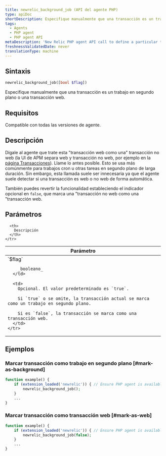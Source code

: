 ```yaml
---
title: newrelic_background_job (API del agente PHP)
type: apiDoc
shortDescription: Especifique manualmente que una transacción es un trabajo en segundo plano o una transacción web.
tags:
  - Agents
  - PHP agent
  - PHP agent API
metaDescription: 'New Relic PHP agent API call to define a particular transaction as a background job (for example, for cron jobs).'
freshnessValidatedDate: never
translationType: machine
---
```


## Sintaxis

```php
newrelic_background_job([bool $flag])
```

Especifique manualmente que una transacción es un trabajo en segundo plano o una transacción web.

## Requisitos

Compatible con todas las versiones de agente.

## Descripción

Dígale al agente que trate esta "transacción web como una" transacción no web (la UI de APM separa web y transacción no web, por ejemplo en la [página Transacciones](/docs/apm/applications-menu/monitoring/transactions-page)). Llame lo antes posible. Esto se usa más comúnmente para trabajos cron u otras tareas en segundo plano de larga duración. Sin embargo, esta llamada suele ser innecesaria ya que el agente suele detectar si una transacción es web o no web de forma automática.

También puedes revertir la funcionalidad estableciendo el indicador opcional en `false`, que marca una "transacción no web como una "transacción web.

## Parámetros

<table>
  <thead>
    <tr>
      <th width="25%">
        Parámetro
      </th>

      <th>
        Descripción
      </th>
    </tr>
  </thead>

  <tbody>
    <tr>
      <td>
        `$flag`

        _booleano_
      </td>

      <td>
        Opcional. El valor predeterminado es `true`.

        Si `true` o se omite, la transacción actual se marca como un trabajo en segundo plano.

        Si es `false`, la transacción se marca como una transacción web.
      </td>
    </tr>
  </tbody>
</table>

## Ejemplos

### Marcar transacción como trabajo en segundo plano [#mark-as-background]

```php
function example() {
    if (extension_loaded('newrelic')) { // Ensure PHP agent is available
        newrelic_background_job();
    }
    ...
}
```

### Marcar transacción como transacción web [#mark-as-web]

```php
function example() {
    if (extension_loaded('newrelic')) { // Ensure PHP agent is available
        newrelic_background_job(false);
    }
    ...
}
```
